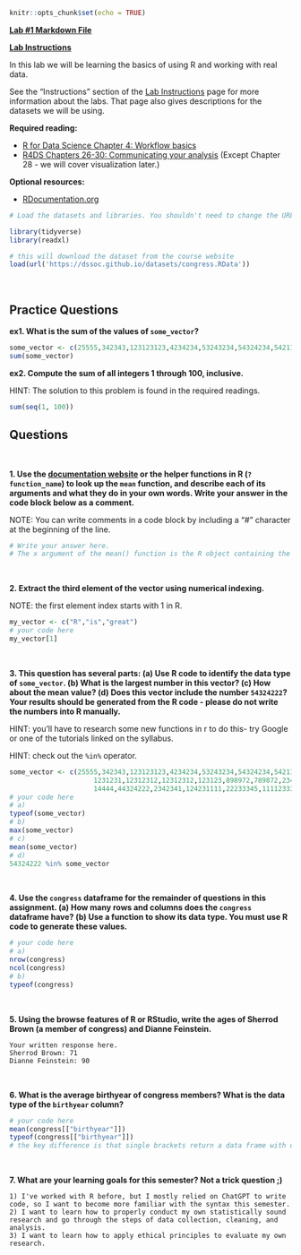 ```r
knitr::opts_chunk$set(echo = TRUE)
```

[**Lab #1 Markdown File**](/assignments/Lab_1.Rmd)

[**Lab Instructions**](https://dssoc.github.io/assignments/lab_instructions.html)

In this lab we will be learning the basics of using R and working with real data.

See the "Instructions" section of the [Lab Instructions](https://dssoc.github.io/assignments/lab_instructions.html) page for more information about the labs. That page also gives descriptions for the datasets we will be using.

**Required reading:**

-   [R for Data Science Chapter 4: Workflow basics](https://r4ds.had.co.nz/workflow-basics.html)
-   [R4DS Chapters 26-30: Communicating your analysis](https://r4ds.had.co.nz/communicate-intro.html) (Except Chapter 28 - we will cover visualization later.)

**Optional resources:**

-   [RDocumentation.org](%5Bdocumentation%20website%5D(https://www.rdocumentation.org/))

```r
# Load the datasets and libraries. You shouldn't need to change the URL in the `load` function.

library(tidyverse)
library(readxl)

# this will download the dataset from the course website
load(url('https://dssoc.github.io/datasets/congress.RData'))
```

<br/>

## Practice Questions

**ex1. What is the sum of the values of `some_vector`?**

```r
some_vector <- c(25555,342343,123123123,4234234,53243234,54324234,5421111,12312312,111231)
sum(some_vector)
```

**ex2. Compute the sum of all integers 1 through 100, inclusive.**

HINT: The solution to this problem is found in the required readings.

```r
sum(seq(1, 100))
```

## Questions

<br>

**1. Use the [documentation website](https://www.rdocumentation.org/) or the helper functions in R (`?function_name`) to look up the `mean` function, and describe each of its arguments and what they do in your own words. Write your answer in the code block below as a comment.**

NOTE: You can write comments in a code block by including a "\#" character at the beginning of the line.

```r
# Write your answer here.
# The x argument of the mean() function is the R object containing the numbers that you want to find the mean of. The trim argument defines the fraction of numbers to be removed from the x argument. The na.rm argument is a true/false value that defines whether NA values should be counted.
```

<br>

**2. Extract the third element of the vector using numerical indexing.**

NOTE: the first element index starts with 1 in R.

```r
my_vector <- c("R","is","great")
# your code here
my_vector[1]
```

<br>

**3. This question has several parts: (a) Use R code to identify the data type of `some_vector`. (b) What is the largest number in this vector? (c) How about the mean value? (d) Does this vector include the number `54324222`? Your results should be generated from the R code - please do not write the numbers into R manually.**

HINT: you'll have to research some new functions in r to do this- try Google or one of the tutorials linked on the syllabus.

HINT: check out the `%in%` operator.

```r
some_vector <- c(25555,342343,123123123,4234234,53243234,54324234,5421111,12312312,111231,
                     1231231,12312312,12312312,123123,898972,789872,2343,23423423,2343221,23423,
                     14444,44324222,2342341,124231111,22233345,1111233333,1231231,1231231)
# your code here
# a)
typeof(some_vector)
# b)
max(some_vector)
# c)
mean(some_vector)
# d)
54324222 %in% some_vector
```

<br>

**4. Use the `congress` dataframe for the remainder of questions in this assignment. (a) How many rows and columns does the `congress` dataframe have? (b) Use a function to show its data type. You must use R code to generate these values.**

```r
# your code here
# a)
nrow(congress)
ncol(congress)
# b)
typeof(congress)
```

<br>

**5. Using the browse features of R or RStudio, write the ages of Sherrod Brown (a member of congress) and Dianne Feinstein.**

```         
Your written response here.
Sherrod Brown: 71
Dianne Feinstein: 90
```

<br>

**6. What is the average birthyear of congress members? What is the data type of the `birthyear` column?**

```r
# your code here
mean(congress[["birthyear"]])
typeof(congress[["birthyear"]])
# the key difference is that single brackets return a data frame with one column, while double brackets return the actual vector (column)
```

<br>

**7. What are your learning goals for this semester? Not a trick question ;)**

```         
1) I've worked with R before, but I mostly relied on ChatGPT to write code, so I want to become more familiar with the syntax this semester.
2) I want to learn how to properly conduct my own statistically sound research and go through the steps of data collection, cleaning, and analysis.
3) I want to learn how to apply ethical principles to evaluate my own research.
```
